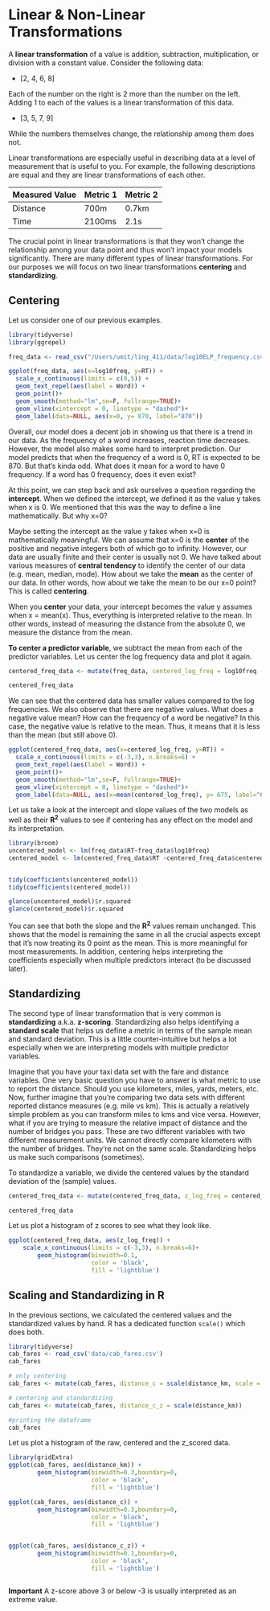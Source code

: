 # Linear & Non-Linear Transformations
A **linear transformation** of a value is addition, subtraction, multiplication, or division with a constant value. Consider the following data:

* [2, 4, 6, 8]

Each of the number on the right is 2 more than the number on the left. Adding 1 to each of the values is a linear transformation of this data.

* [3, 5, 7, 9]

While the numbers themselves change, the relationship among them does not. 

Linear transformations are especially useful in describing data at a level of measurement that is useful to you. For example, the following descriptions are equal and they are linear transformations of each other. 

|**Measured Value**| **Metric 1** | **Metric 2**  | 
|:-----|:----|:-----|
| Distance  | 700m | 0.7km |
| Time | 2100ms | 2.1s |

The crucial point in linear transformations is that they won't change the relationship among your data point and thus won't impact your models significantly. There are many different types of linear transformations. For our purposes we will focus on two linear transformations **centering** and **standardizing**. 

## Centering
Let us consider one of our previous examples. 

```r
library(tidyverse)
library(ggrepel)

```



```r
freq_data <- read_csv("/Users/umit/ling_411/data/log10ELP_frequency.csv")

ggplot(freq_data, aes(x=log10freq, y=RT)) +
  scale_x_continuous(limits = c(0,5)) +
  geom_text_repel(aes(label = Word)) +
  geom_point()+
  geom_smooth(method="lm",se=F, fullrange=TRUE)+
  geom_vline(xintercept = 0, linetype = "dashed")+
  geom_label(data=NULL, aes(x=0, y= 870, label="870"))
```

Overall, our model does a decent job in showing us that there is a trend in our data. As the frequency of a word increases, reaction time decreases. However, the model also makes some hard to interpret prediction. Our model predicts that when the frequency of a word is 0, RT is expected to be 870. But that's kinda odd. What does it mean for a word to have 0 frequency. If a word has 0 frequency, does it even exist? 

At this point, we can step back and ask ourselves a question regarding the **intercept**. When we defined the intercept, we defined it as the value y takes when x is 0. We mentioned that this was the way to define a line mathematically. But why x=0? 

Maybe setting the intercept as the value y takes when x=0 is mathematically meaningful. We can assume that x=0 is the **center** of the positive and negative integers both of which go to infinity.  However, our data are usually finite and their center is usually not 0. We have talked about various measures of **central tendency** to identify the center of our data (e.g. mean, median, mode). How about we take the **mean** as the center of our data. In other words, how about we take the mean to be our x=0 point? This is called **centering**. 

When you **center** your data, your intercept becomes the value y assumes when x = mean(x). Thus, everything is interpreted relative to the mean. In other words, instead of measuring the distance from the absolute 0, we measure the distance from the mean. 

**To center a predictor variable**, we subtract the mean from each of the predictor variables. Let us center the log frequency data and plot it again. 

```r
centered_freq_data <- mutate(freq_data, centered_log_freq = log10freq - mean(log10freq))

centered_freq_data
```

We can see that the centered data has smaller values compared to the log frequencies. We also observe that there are negative values. What does a negative value mean? How can the frequency of a word be negative? In this case, the negative value is relative to the mean. Thus, it means that it is less than the mean (but still above 0).

```r

ggplot(centered_freq_data, aes(x=centered_log_freq, y=RT)) +
  scale_x_continuous(limits = c(-3,3), n.breaks=6) +
  geom_text_repel(aes(label = Word)) +
  geom_point()+
  geom_smooth(method="lm",se=F, fullrange=TRUE)+
  geom_vline(xintercept = 0, linetype = "dashed")+
  geom_label(data=NULL, aes(x=mean(centered_log_freq), y= 675, label="680"))
```

Let us take a look at the intercept and slope values of the two models as well as their **R<sup>2</sup>** values to see if centering has any effect on the model and its interpretation. 

```r
library(broom)
uncentered_model <- lm(freq_data$RT~freq_data$log10freq)
centered_model <- lm(centered_freq_data$RT ~centered_freq_data$centered_log_freq)


tidy(coefficients(uncentered_model))
tidy(coefficients(centered_model))

glance(uncentered_model)$r.squared
glance(centered_model)$r.squared

```

You can see that both the slope and the **R<sup>2</sup>** values remain unchanged. This shows that the model is remaining the same in all the crucial aspects except that it's now treating its 0 point as the mean. This is more meaningful for most measurements. In addition, centering helps interpreting the coefficients especially when multiple predictors interact (to be discussed later). 

## Standardizing
The second type of linear transformation that is very common is **standardizing** a.k.a. **z-scoring**.  Standardizing also helps identifying a **standard scale** that helps us define a metric in terms of the sample mean and standard deviation. This is a little counter-intuitive but helps a lot especially when we are interpreting models with multiple predictor variables. 

Imagine that you have your taxi data set with the fare and distance variables. One very basic question you have to answer is what metric to use to report the distance. Should you use kilometers, miles, yards, meters, etc. Now, further imagine that you're comparing two data sets with different reported distance measures (e.g. mile vs km). This is actually a relatively simple problem as you can transform miles to kms and vice versa. However, what if you are trying to measure the relative impact of distance and the number of bridges you pass. These are two different variables with two different measurement units. We cannot directly compare kilometers with the number of bridges. They're not on the same scale. Standardizing helps us make such comparisons (sometimes).

To standardize a variable, we divide the centered values by the standard deviation of the (sample) values. 

```r
centered_freq_data <- mutate(centered_freq_data, z_log_freq = centered_log_freq/sd(log10freq))

centered_freq_data
```

Let us plot a histogram of z scores to see what they look like. 

```r
ggplot(centered_freq_data, aes(z_log_freq)) +
    scale_x_continuous(limits = c(-3,3), n.breaks=6)+
        geom_histogram(binwidth=0.1,
                       color = 'black',
                       fill = 'lightblue')
```


## Scaling and Standardizing in R
In the previous sections, we calculated the centered values and the standardized values by hand. R has a dedicated function `scale()`  which does both. 

```r
library(tidyverse)
cab_fares <- read_csv('data/cab_fares.csv')
cab_fares

# only centering
cab_fares <- mutate(cab_fares, distance_c = scale(distance_km, scale = FALSE))

# centering and standardizing
cab_fares <- mutate(cab_fares, distance_c_z = scale(distance_km))

#printing the dataframe
cab_fares
```

Let us plot a histogram of the raw, centered and the z_scored data. 

```r
library(gridExtra)
ggplot(cab_fares, aes(distance_km)) +
        geom_histogram(binwidth=0.3,boundary=0,
                       color = 'black',
                       fill = 'lightblue')

ggplot(cab_fares, aes(distance_c)) +
        geom_histogram(binwidth=0.3,boundary=0,
                       color = 'black',
                       fill = 'lightblue')


ggplot(cab_fares, aes(distance_c_z)) +
        geom_histogram(binwidth=0.1,boundary=0,
                       color = 'black',
                       fill = 'lightblue')



```

**Important** A z-score above 3 or below -3 is usually interpreted as an extreme value. 
